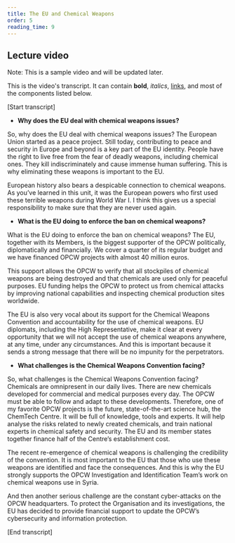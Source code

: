 ```yaml
---
title: The EU and Chemical Weapons
order: 5
reading_time: 9
---
```


## Lecture video
Note: This is a sample video and will be updated later.
<LectureVideo lu="15" vl="vl1" provider="">

This is the video's transcript. It can contain **bold**, _italics_, [links](#1), and most of the components listed below.

</LectureVideo>

[Start transcript]

* **Why does the EU deal with chemical weapons issues?**

So, why does the EU deal with chemical weapons issues? The European Union started as a peace project. Still today, contributing to peace and security in Europe and beyond is a key part of the EU identity. People have the right to live free from the fear of deadly weapons, including chemical ones. They kill indiscriminately and cause immense human suffering. This is why eliminating these weapons is important to the EU.

European history also bears a despicable connection to chemical weapons. As you’ve learned in this unit, it was the European powers who first used these terrible weapons during World War I. I think this gives us a special responsibility to make sure that they are never used again.

* **What is the EU doing to enforce the ban on chemical weapons?**

What is the EU doing to enforce the ban on chemical weapons? The EU, together with its Members, is the biggest supporter of the OPCW politically, diplomatically and financially. We cover a quarter of its regular budget and we have financed OPCW projects with almost 40 million euros.

This support allows the OPCW to verify that all stockpiles of chemical weapons are being destroyed and that chemicals are used only for peaceful purposes. EU funding helps the OPCW to protect us from chemical attacks by improving national capabilities and inspecting chemical production sites worldwide.

The EU is also very vocal about its support for the Chemical Weapons Convention and accountability for the use of chemical weapons. EU diplomats, including the High Representative, make it clear at every opportunity that we will not accept the use of chemical weapons anywhere, at any time, under any circumstances. And this is important because it sends a strong message that there will be no impunity for the perpetrators.

* **What challenges is the Chemical Weapons Convention facing?**

So, what challenges is the Chemical Weapons Convention facing? Chemicals are omnipresent in our daily lives. There are new chemicals developed for commercial and medical purposes every day. The OPCW must be able to follow and adapt to these developments. Therefore, one of my favorite OPCW projects is the future, state-of-the-art science hub, the ChemTech Centre. It will be full of knowledge, tools and experts. It will help analyse the risks related to newly created chemicals, and train national experts in chemical safety and security. The EU and its member states together finance half of the Centre’s establishment cost.

The recent re-emergence of chemical weapons is challenging the credibility of the convention. It is most important to the EU that those who use these weapons are identified and face the
consequences. And this is why the EU strongly supports the OPCW Investigation and Identification Team’s work on chemical weapons use in Syria.

And then another serious challenge are the constant cyber-attacks on the OPCW headquarters. To protect the Organisation and its investigations, the EU has decided to provide financial support to update the OPCW’s cybersecurity and information protection.

[End transcript]
